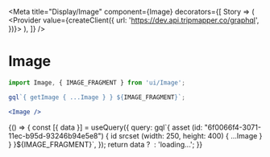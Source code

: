 
<Meta
	title="Display/Image"
	component={Image}
	decorators={[
		Story => (
			<Provider value={createClient({ url: 'https://dev.api.tripmapper.co/graphql', })}>
				<Story />
			</Provider>
		),
	]}
/>

# Image

```jsx
import Image, { IMAGE_FRAGMENT } from 'ui/Image';

gql`{ getImage { ...Image } } ${IMAGE_FRAGMENT}`;

<Image />
```

<Canvas>
	<Story name="Image">
		{() => {
			const [{ data }] = useQuery({
				query: gql`{ asset (id: "6f0066f4-3071-11ec-b95d-93246b94e5e8") { id srcset (width: 250, height: 400) { ...Image } } }${IMAGE_FRAGMENT}`,
			});
			return data ? <Image {...data.asset.srcset} /> : 'loading...';
		}}
	</Story>
</Canvas>

<ArgsTable of={Image} />
